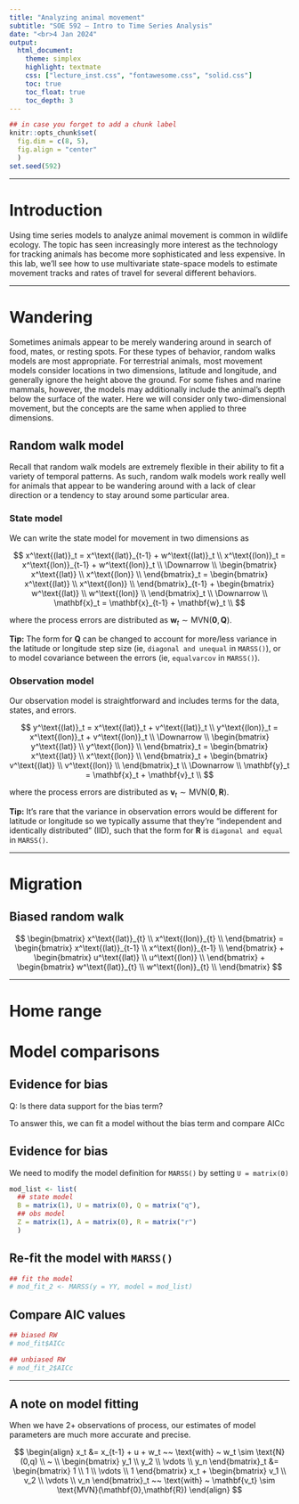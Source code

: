 ```yaml
---
title: "Analyzing animal movement"
subtitle: "SOE 592 – Intro to Time Series Analysis"
date: "<br>4 Jan 2024"
output:
  html_document:
    theme: simplex
    highlight: textmate
    css: ["lecture_inst.css", "fontawesome.css", "solid.css"]
    toc: true
    toc_float: true
    toc_depth: 3
---
```


```r
## in case you forget to add a chunk label
knitr::opts_chunk$set(
  fig.dim = c(8, 5),
  fig.align = "center"
  )
set.seed(592)
```

***

# Introduction

Using time series models to analyze animal movement is common in wildlife ecology. The topic has seen increasingly more interest as the technology for tracking animals has become more sophisticated and less expensive. In this lab, we'll see how to use multivariate state-space models to estimate movement tracks and rates of travel for several different behaviors.


***

# Wandering

Sometimes animals appear to be merely wandering around in search of food, mates, or resting spots. For these types of behavior, random walks models are most appropriate. For terrestrial animals, most movement models consider locations in two dimensions, latitude and longitude, and generally ignore the height above the ground. For some fishes and marine mammals, however, the models may additionally include the animal's depth below the surface of the water. Here we will consider only two-dimensional movement, but the concepts are the same when applied to three dimensions.

## Random walk model

Recall that random walk models are extremely flexible in their ability to fit a variety of temporal patterns. As such, random walk models work really well for animals that appear to be wandering around with a lack of clear direction or a tendency to stay around some particular area.

### State model

We can write the state model for movement in two dimensions as

$$
x^\text{(lat)}_t = x^\text{(lat)}_{t-1} + w^\text{(lat)}_t \\
x^\text{(lon)}_t = x^\text{(lon)}_{t-1} + w^\text{(lon)}_t \\
\Downarrow \\
\begin{bmatrix}
x^\text{(lat)} \\
x^\text{(lon)} \\
\end{bmatrix}_t =
\begin{bmatrix}
x^\text{(lat)} \\
x^\text{(lon)} \\
\end{bmatrix}_{t-1} + 
\begin{bmatrix}
w^\text{(lat)} \\
w^\text{(lon)} \\
\end{bmatrix}_t \\
\Downarrow \\
\mathbf{x}_t = \mathbf{x}_{t-1} + \mathbf{w}_t \\
$$

where the process errors are distributed as $\mathbf{w}_t \sim \text{MVN}(\mathbf{0}, \mathbf{Q})$.

<div class="boxy boxy-orange boxy-lightbulb">
**Tip:** The form for $\mathbf{Q}$ can be changed to account for more/less variance in the latitude or longitude step size (ie, `diagonal and unequal` in `MARSS()`), or to model covariance between the errors (ie, `equalvarcov` in `MARSS()`).
</div>

### Observation model

Our observation model is straightforward and includes terms for the data, states, and errors.

$$
y^\text{(lat)}_t = x^\text{(lat)}_t + v^\text{(lat)}_t \\
y^\text{(lon)}_t = x^\text{(lon)}_t + v^\text{(lon)}_t \\
\Downarrow \\
\begin{bmatrix}
y^\text{(lat)} \\
y^\text{(lon)} \\
\end{bmatrix}_t =
\begin{bmatrix}
x^\text{(lat)} \\
x^\text{(lon)} \\
\end{bmatrix}_t + 
\begin{bmatrix}
v^\text{(lat)} \\
v^\text{(lon)} \\
\end{bmatrix}_t \\
\Downarrow \\
\mathbf{y}_t = \mathbf{x}_t + \mathbf{v}_t \\
$$

where the process errors are distributed as $\mathbf{v}_t \sim \text{MVN}(\mathbf{0}, \mathbf{R})$.

<div class="boxy boxy-orange boxy-lightbulb">
**Tip:** It's rare that the variance in observation errors would be different for latitude or longitude so we typically assume that they're "independent and identically distributed" (IID), such that the form for $\mathbf{R}$ is `diagonal and equal` in `MARSS()`.
</div>



***

# Migration

## Biased random walk

$$
\begin{bmatrix}
x^\text{(lat)}_{t} \\
x^\text{(lon)}_{t} \\
\end{bmatrix} =
\begin{bmatrix}
x^\text{(lat)}_{t-1} \\
x^\text{(lon)}_{t-1} \\
\end{bmatrix} + 
\begin{bmatrix}
u^\text{(lat)} \\
u^\text{(lon)} \\
\end{bmatrix} + 
\begin{bmatrix}
w^\text{(lat)}_{t} \\
w^\text{(lon)}_{t} \\
\end{bmatrix}
$$


***

# Home range



# Model comparisons

## Evidence for bias

Q: Is there data support for the bias term?

To answer this, we can fit a model without the bias term and compare AICc


## Evidence for bias

We need to modify the model definition for `MARSS()` by setting `U = matrix(0)` 

```r
mod_list <- list(
  ## state model
  B = matrix(1), U = matrix(0), Q = matrix("q"),
  ## obs model
  Z = matrix(1), A = matrix(0), R = matrix("r")
  )
```


## Re-fit the model with `MARSS()`

```r
## fit the model
# mod_fit_2 <- MARSS(y = YY, model = mod_list)
```


## Compare AIC values

```r
## biased RW
# mod_fit$AICc

## unbiased RW
# mod_fit_2$AICc
```

***

## A note on model fitting

When we have 2+ observations of process, our estimates of model parameters are much more accurate and precise.

$$
\begin{align}
x_t &= x_{t-1} + u + w_t ~~ \text{with} ~ w_t \sim \text{N}(0,q) \\
~ \\
\begin{bmatrix}
y_1 \\
y_2 \\
\vdots \\
y_n
\end{bmatrix}_t
&=
\begin{bmatrix}
1 \\
1 \\
\vdots \\
1
\end{bmatrix}
x_t + 
\begin{bmatrix}
v_1 \\
v_2 \\
\vdots \\
v_n
\end{bmatrix}_t
~~ \text{with} ~
\mathbf{v_t} \sim \text{MVN}(\mathbf{0},\mathbf{R})
\end{align}
$$



